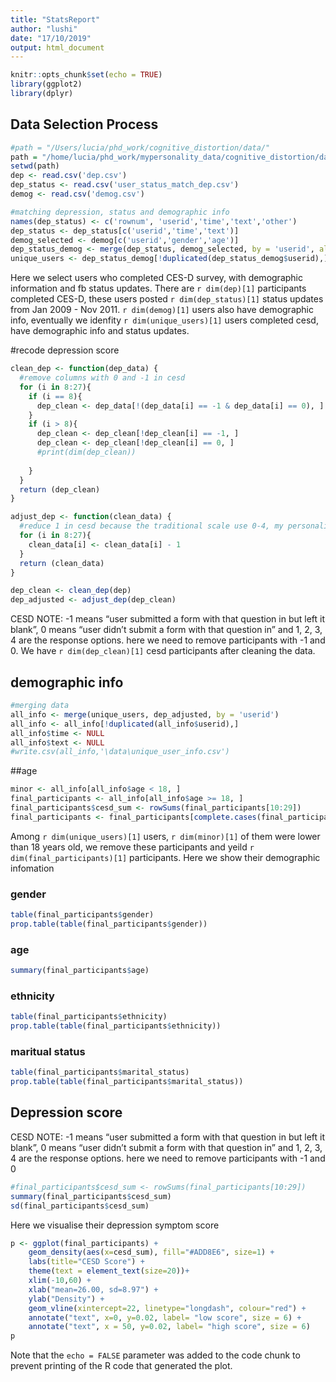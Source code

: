 ```yaml
---
title: "StatsReport"
author: "lushi"
date: "17/10/2019"
output: html_document
---
```


```r
knitr::opts_chunk$set(echo = TRUE)
library(ggplot2)
library(dplyr)
```

## Data Selection Process

```r
#path = "/Users/lucia/phd_work/cognitive_distortion/data/"
path = "/home/lucia/phd_work/mypersonality_data/cognitive_distortion/data/"
setwd(path)
dep <- read.csv('dep.csv')
dep_status <- read.csv('user_status_match_dep.csv')
demog <- read.csv('demog.csv')
```


```r
#matching depression, status and demographic info
names(dep_status) <- c('rownum', 'userid','time','text','other')
dep_status <- dep_status[c('userid','time','text')]
demog_selected <- demog[c('userid','gender','age')]
dep_status_demog <- merge(dep_status, demog_selected, by = 'userid', all.x = T)
unique_users <- dep_status_demog[!duplicated(dep_status_demog$userid),]
```

Here we select users who completed CES-D survey, with demographic information and fb status updates. There are `r dim(dep)[1]` participants completed CES-D, these users posted `r dim(dep_status)[1]` status updates from Jan 2009 - Nov 2011. `r dim(demog)[1]` users also have demographic info, eventually we idenfity `r dim(unique_users)[1]` users completed cesd, have demographic info and status updates.

#recode depression score


```r
clean_dep <- function(dep_data) {
  #remove columns with 0 and -1 in cesd
  for (i in 8:27){
    if (i == 8){
      dep_clean <- dep_data[!(dep_data[i] == -1 & dep_data[i] == 0), ]
    }
    if (i > 8){
      dep_clean <- dep_clean[!dep_clean[i] == -1, ]
      dep_clean <- dep_clean[!dep_clean[i] == 0, ]
      #print(dim(dep_clean))
      
    }
  }
  return (dep_clean)
}

adjust_dep <- function(clean_data) {
  #reduce 1 in cesd because the traditional scale use 0-4, my personality use 1-5
  for (i in 8:27){
    clean_data[i] <- clean_data[i] - 1
  }
  return (clean_data)
}

dep_clean <- clean_dep(dep)
dep_adjusted <- adjust_dep(dep_clean)

```

CESD NOTE: -1 means “user submitted a form with that question in but left it blank”, 0 means “user didn't submit a form with that question in” and 1, 2, 3, 4 are the response options.
here we need to remove participants with -1 and 0. We have `r dim(dep_clean)[1]` cesd participants after cleaning the data.

## demographic info
```r
#merging data
all_info <- merge(unique_users, dep_adjusted, by = 'userid')
all_info <- all_info[!duplicated(all_info$userid),]
all_info$time <- NULL
all_info$text <- NULL
#write.csv(all_info,'\data\unique_user_info.csv')

```

##age
```r
minor <- all_info[all_info$age < 18, ]
final_participants <- all_info[all_info$age >= 18, ]
final_participants$cesd_sum <- rowSums(final_participants[10:29])
final_participants <- final_participants[complete.cases(final_participants$cesd_sum),]
```

Among `r dim(unique_users)[1]`  users, `r dim(minor)[1]`  of them were lower than 18 years old, we remove these participants and yeild `r dim(final_participants)[1]` participants. Here we show their demographic infomation

### gender
```r
table(final_participants$gender)
prop.table(table(final_participants$gender))
```

### age
```r
summary(final_participants$age)
```

### ethnicity
```r
table(final_participants$ethnicity)
prop.table(table(final_participants$ethnicity))
```

### maritual status
```r
table(final_participants$marital_status)
prop.table(table(final_participants$marital_status))
```

## Depression score
CESD NOTE: -1 means “user submitted a form with that question in but left it blank”, 0 means “user didn't submit a form with that question in” and 1, 2, 3, 4 are the response options.
here we need to remove participants with -1 and 0
```r
#final_participants$cesd_sum <- rowSums(final_participants[10:29])
summary(final_participants$cesd_sum)
sd(final_participants$cesd_sum)
```
Here we visualise their depression symptom score

```r
p <- ggplot(final_participants) +
    geom_density(aes(x=cesd_sum), fill="#ADD8E6", size=1) +
    labs(title="CESD Score") +
    theme(text = element_text(size=20))+
    xlim(-10,60) +
    xlab("mean=26.00, sd=8.97") +
    ylab("Density") +
    geom_vline(xintercept=22, linetype="longdash", colour="red") +
    annotate("text", x=0, y=0.02, label= "low score", size = 6) +
    annotate("text", x = 50, y=0.02, label= "high score", size = 6) 
p
```

Note that the `echo = FALSE` parameter was added to the code chunk to prevent printing of the R code that generated the plot.
